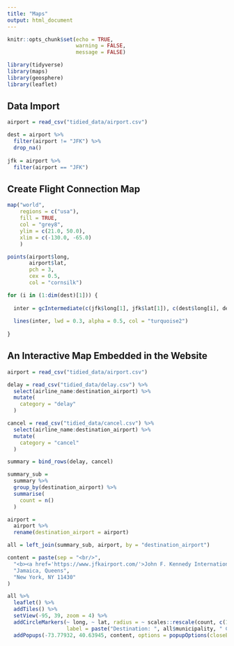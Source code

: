 ```yaml
---
title: "Maps"
output: html_document
---
```


```r
knitr::opts_chunk$set(echo = TRUE,
                      warning = FALSE,
                      message = FALSE)

library(tidyverse)
library(maps)
library(geosphere)
library(leaflet)
```


## Data Import

```r
airport = read_csv("tidied_data/airport.csv")

dest = airport %>% 
  filter(airport != "JFK") %>% 
  drop_na()
  
jfk = airport %>% 
  filter(airport == "JFK")
```


## Create Flight Connection Map

```r
map("world",
    regions = c("usa"), 
    fill = TRUE, 
    col = "grey8",
    ylim = c(21.0, 50.0), 
    xlim = c(-130.0, -65.0)
    )

points(airport$long,
       airport$lat, 
       pch = 3,
       cex = 0.5,
       col = "cornsilk")

for (i in (1:dim(dest)[1])) { 
  
  inter = gcIntermediate(c(jfk$long[1], jfk$lat[1]), c(dest$long[i], dest$lat[i]))
  
  lines(inter, lwd = 0.3, alpha = 0.5, col = "turquoise2")
  
}
```


## An Interactive Map Embedded in the Website

```r
airport = read_csv("tidied_data/airport.csv")

delay = read_csv("tidied_data/delay.csv") %>% 
  select(airline_name:destination_airport) %>% 
  mutate(
    category = "delay"
  )

cancel = read_csv("tidied_data/cancel.csv") %>% 
  select(airline_name:destination_airport) %>% 
  mutate(
    category = "cancel"
  )

summary = bind_rows(delay, cancel)
```


```r
summary_sub = 
  summary %>% 
  group_by(destination_airport) %>% 
  summarise(
    count = n()
  )

airport = 
  airport %>% 
  rename(destination_airport = airport)

all = left_join(summary_sub, airport, by = "destination_airport")
```


```r
content = paste(sep = "<br/>",
  "<b><a href='https://www.jfkairport.com/'>John F. Kennedy International Airport</a></b>",
  "Jamaica, Queens",
  "New York, NY 11430"
)

all %>% 
  leaflet() %>% 
  addTiles() %>%
  setView(-95, 39, zoom = 4) %>% 
  addCircleMarkers(~ long, ~ lat, radius = ~ scales::rescale(count, c(1, 10)), color = "rgb(255, 65, 54)", 
                   label = paste("Destination: ", all$municipality, " Count: ", all$count)) %>% 
  addPopups(-73.77932, 40.63945, content, options = popupOptions(closeButton = TRUE))
```

